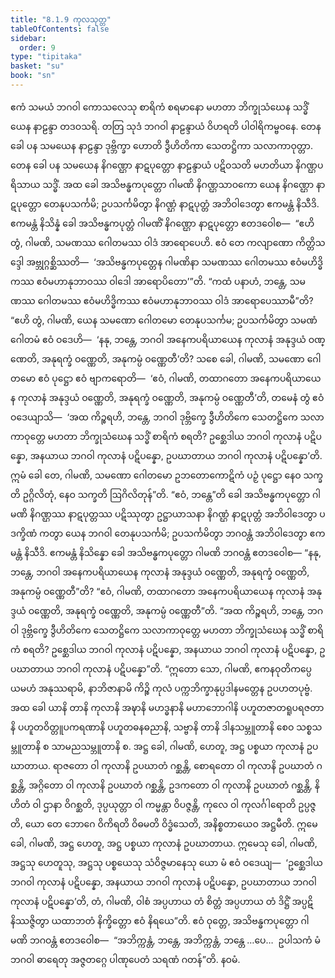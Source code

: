 ```yaml
---
title: "8.1.9 ကုလသုတ္တ"
tableOfContents: false
sidebar:
  order: 9
type: "tipitaka"
basket: "su"
book: "sn"
---
```



<DynamicBreadcrumb />

<Division number="361" book="sn" e="ch" v="18" p="332">

<Paragraph number="1593" book="sn">
ဧကံ သမယံ ဘဂဝါ ကောသလေသု စာရိကံ စရမာနော မဟတာ ဘိက္ခုသံဃေန သဒ္ဓိံ ယေန နာဠန္ဒာ တဒဝသရိ. တတြ သုဒံ ဘဂဝါ နာဠန္ဒာယံ ဝိဟရတိ ပါဝါရိကမ္ဗဝနေ.
</Paragraph>

<Paragraph number="1594" book="sn">
တေန ခေါ ပန သမယေန နာဠန္ဒာ ဒုဗ္ဘိက္ခာ ဟောတိ ဒွီဟိတိကာ သေတဋ္ဌိကာ သလာကာဝုတ္တာ. တေန ခေါ ပန သမယေန နိဂဏ္ဌော နာဋပုတ္တော နာဠန္ဒာယံ ပဋိဝသတိ မဟတိယာ နိဂဏ္ဌပရိသာယ သဒ္ဓိံ. အထ ခေါ အသိဗန္ဓကပုတ္တော ဂါမဏိ နိဂဏ္ဌသာဝကော ယေန နိဂဏ္ဌော နာဋပုတ္တော တေနုပသင်္ကမိ; ဥပသင်္ကမိတွာ နိဂဏ္ဌံ နာဋပုတ္တံ အဘိဝါဒေတွာ ဧကမန္တံ နိသီဒိ. ဧကမန္တံ နိသိန္နံ ခေါ အသိဗန္ဓကပုတ္တံ ဂါမဏိံ နိဂဏ္ဌော နာဋပုတ္တော ဧတဒဝေါစ—  “ဧဟိ တွံ, ဂါမဏိ, သမဏဿ ဂေါတမဿ ဝါဒံ အာရောပေဟိ. ဧဝံ တေ ကလျာဏော ကိတ္တိသဒ္ဒေါ အဗ္ဘုဂ္ဂစ္ဆိဿတိ—  ‘အသိဗန္ဓကပုတ္တေန ဂါမဏိနာ သမဏဿ ဂေါတမဿ ဧဝံမဟိဒ္ဓိကဿ ဧဝံမဟာနုဘာဝဿ ဝါဒေါ အာရောပိတော’”တိ.
</Paragraph>

<Paragraph number="1595" book="sn">
“ကထံ ပနာဟံ, ဘန္တေ, သမဏဿ ဂေါတမဿ ဧဝံမဟိဒ္ဓိကဿ ဧဝံမဟာနုဘာဝဿ ဝါဒံ အာရောပေဿာမီ”တိ? “ဧဟိ တွံ, ဂါမဏိ, ယေန သမဏော ဂေါတမော တေနုပသင်္ကမ; ဥပသင်္ကမိတွာ သမဏံ ဂေါတမံ ဧဝံ ဝဒေဟိ—  ‘နနု, ဘန္တေ, ဘဂဝါ အနေကပရိယာယေန ကုလာနံ အနုဒ္ဒယံ ဝဏ္ဏေတိ, အနုရက္ခံ ဝဏ္ဏေတိ, အနုကမ္ပံ ဝဏ္ဏေတီ’တိ? သစေ ခေါ, ဂါမဏိ, သမဏော ဂေါတမော ဧဝံ ပုဋ္ဌော ဧဝံ ဗျာကရောတိ—  ‘ဧဝံ, ဂါမဏိ, တထာဂတော အနေကပရိယာယေန ကုလာနံ အနုဒ္ဒယံ ဝဏ္ဏေတိ, အနုရက္ခံ ဝဏ္ဏေတိ, အနုကမ္ပံ ဝဏ္ဏေတီ’တိ, တမေနံ တွံ ဧဝံ ဝဒေယျာသိ—  ‘အထ ကိဉ္စရဟိ, ဘန္တေ, ဘဂဝါ ဒုဗ္ဘိက္ခေ ဒွီဟိတိကေ သေတဋ္ဌိကေ သလာကာဝုတ္တေ မဟတာ ဘိက္ခုသံဃေန သဒ္ဓိံ စာရိကံ စရတိ? ဥစ္ဆေဒါယ ဘဂဝါ ကုလာနံ ပဋိပန္နော, အနယာယ ဘဂဝါ ကုလာနံ ပဋိပန္နော, ဥပဃာတာယ ဘဂဝါ ကုလာနံ ပဋိပန္နော’တိ. ဣမံ ခေါ တေ, ဂါမဏိ, သမဏော ဂေါတမော ဥဘတောကောဋိကံ ပဉှံ ပုဋ္ဌော နေဝ သက္ခတိ ဥဂ္ဂိလိတုံ, နေဝ သက္ခတိ ဩဂိလိတုန်”တိ. “ဧဝံ, ဘန္တေ”တိ ခေါ အသိဗန္ဓကပုတ္တော ဂါမဏိ နိဂဏ္ဌဿ နာဋပုတ္တဿ ပဋိဿုတွာ ဥဋ္ဌာယာသနာ နိဂဏ္ဌံ နာဋပုတ္တံ အဘိဝါဒေတွာ ပဒက္ခိဏံ ကတွာ ယေန ဘဂဝါ တေနုပသင်္ကမိ; ဥပသင်္ကမိတွာ ဘဂဝန္တံ အဘိဝါဒေတွာ ဧကမန္တံ နိသီဒိ. ဧကမန္တံ နိသိန္နော ခေါ အသိဗန္ဓကပုတ္တော ဂါမဏိ ဘဂဝန္တံ ဧတဒဝေါစ—
</Paragraph>

<Paragraph number="1596" book="sn">
“နနု, ဘန္တေ, ဘဂဝါ အနေကပရိယာယေန ကုလာနံ အနုဒ္ဒယံ ဝဏ္ဏေတိ, အနုရက္ခံ ဝဏ္ဏေတိ, အနုကမ္ပံ ဝဏ္ဏေတီ”တိ? “ဧဝံ, ဂါမဏိ, တထာဂတော အနေကပရိယာယေန ကုလာနံ အနုဒ္ဒယံ ဝဏ္ဏေတိ, အနုရက္ခံ ဝဏ္ဏေတိ, အနုကမ္ပံ ဝဏ္ဏေတီ”တိ. “အထ ကိဉ္စရဟိ, ဘန္တေ, ဘဂဝါ ဒုဗ္ဘိက္ခေ ဒွီဟိတိကေ သေတဋ္ဌိကေ သလာကာဝုတ္တေ မဟတာ ဘိက္ခုသံဃေန သဒ္ဓိံ စာရိကံ စရတိ? ဥစ္ဆေဒါယ ဘဂဝါ ကုလာနံ ပဋိပန္နော, အနယာယ ဘဂဝါ ကုလာနံ ပဋိပန္နော, ဥပဃာတာယ ဘဂဝါ ကုလာနံ ပဋိပန္နော”တိ. “ဣတော သော, ဂါမဏိ, ဧကနဝုတိကပ္ပေ ယမဟံ အနုဿရာမိ, နာဘိဇာနာမိ ကိဉ္စိ ကုလံ ပက္ကဘိက္ခာနုပ္ပဒါနမတ္တေန ဥပဟတပုဗ္ဗံ. အထ ခေါ ယာနိ တာနိ ကုလာနိ အဍ္ဎာနိ မဟဒ္ဓနာနိ မဟာဘောဂါနိ ပဟူတဇာတရူပရဇတာနိ ပဟူတဝိတ္တူပကရဏာနိ ပဟူတဓနဓညာနိ, သဗ္ဗာနိ တာနိ ဒါနသမ္ဘူတာနိ စေဝ သစ္စသမ္ဘူတာနိ စ သာမညသမ္ဘူတာနိ စ. အဋ္ဌ ခေါ, ဂါမဏိ, ဟေတူ, အဋ္ဌ ပစ္စယာ ကုလာနံ ဥပဃာတာယ. ရာဇတော ဝါ ကုလာနိ ဥပဃာတံ ဂစ္ဆန္တိ, စောရတော ဝါ ကုလာနိ ဥပဃာတံ ဂစ္ဆန္တိ, အဂ္ဂိတော ဝါ ကုလာနိ ဥပဃာတံ ဂစ္ဆန္တိ, ဥဒကတော ဝါ ကုလာနိ ဥပဃာတံ ဂစ္ဆန္တိ, နိဟိတံ ဝါ ဌာနာ ဝိဂစ္ဆတိ, ဒုပ္ပယုတ္တာ ဝါ ကမ္မန္တာ ဝိပဇ္ဇန္တိ, ကုလေ ဝါ ကုလင်္ဂါရောတိ ဥပ္ပဇ္ဇတိ, ယော တေ ဘောဂေ ဝိကိရတိ ဝိဓမတိ ဝိဒ္ဓံသေတိ, အနိစ္စတာယေဝ အဋ္ဌမီတိ. ဣမေ ခေါ, ဂါမဏိ, အဋ္ဌ ဟေတူ, အဋ္ဌ ပစ္စယာ ကုလာနံ ဥပဃာတာယ. ဣမေသု ခေါ, ဂါမဏိ, အဋ္ဌသု ဟေတူသု, အဋ္ဌသု ပစ္စယေသု သံဝိဇ္ဇမာနေသု ယော မံ ဧဝံ ဝဒေယျ—  ‘ဥစ္ဆေဒါယ ဘဂဝါ ကုလာနံ ပဋိပန္နော, အနယာယ ဘဂဝါ ကုလာနံ ပဋိပန္နော, ဥပဃာတာယ ဘဂဝါ ကုလာနံ ပဋိပန္နော’တိ, တံ, ဂါမဏိ, ဝါစံ အပ္ပဟာယ တံ စိတ္တံ အပ္ပဟာယ တံ ဒိဋ္ဌိံ အပ္ပဋိနိဿဇ္ဇိတွာ ယထာဘတံ နိက္ခိတ္တော ဧဝံ နိရယေ”တိ.
</Paragraph>

<Paragraph number="1597" book="sn">
ဧဝံ ဝုတ္တေ, အသိဗန္ဓကပုတ္တော ဂါမဏိ ဘဂဝန္တံ ဧတဒဝေါစ—  “အဘိက္ကန္တံ, ဘန္တေ, အဘိက္ကန္တံ, ဘန္တေ …ပေ…  ဥပါသကံ မံ ဘဂဝါ ဓာရေတု အဇ္ဇတဂ္ဂေ ပါဏုပေတံ သရဏံ ဂတန်”တိ.

</Paragraph>
</Division>

<Paragraph number="1598" type="center" book="sn">
နဝမံ.
</Paragraph>